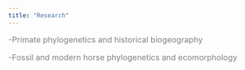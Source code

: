 ```yaml
---
title: "Research"
---
```


<font size="3" color="grey">

-Primate phylogenetics and historical biogeography

-Fossil and modern horse phylogenetics and ecomorphology

</font>